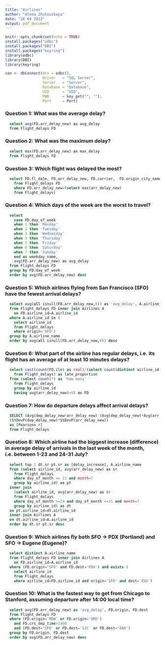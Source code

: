 ```yaml
---
title: "Airlines"
author: "Alena Zhukouskaya"
date: "26 04 2022"
output: pdf_document
---
```


\begin{center}
Uni Databases Project - Airlines
\end{center}
\begin{center}Project presenting commands together with generated tables from the analysis of the database on flight delays in the USA in July 2017
\end{center}

```r
knitr::opts_chunk$set(echo = TRUE)
install.packages("odbc")
install.packages("DBI")
install.packages("keyring")
library(odbc)
library(DBI)
library(keyring)
```

```r
con <- dbConnect(drv = odbc(),
                 Driver   = "SQL Server",
                 Server   = "Server",
                 Database = "Database",
                 UID      = "UID",
                 PWD      = key_get("", ""),
                 Port     = Port)
```

### Question 1: What was the average delay?

```sql
  select avg(FD.arr_delay_new) as avg_delay
  from Flight_delays FD
```

### Question 2: What was the maximum delay?

```sql
  select max(FD.arr_delay_new) as max_delay
  from Flight_delays FD
```

### Question 3: Which flight was delayed the most?

```sql
  select FD.fl_date, FD.arr_delay_new, FD.carrier,  FD.origin_city_name, FD.dest_city_name
    from Flight_delays FD
    where FD.arr_delay_new=(select max(arr_delay_new)
    from Flight_delays)
```

### Question 4: Which days of the week are the worst to travel?

```sql
  select 
    case FD.day_of_week
    when 1 then 'Monday'
    when 2 then 'Tuesday'
    when 3 then 'Wednesday'
    when 4 then 'Thursday'
    when 5 then 'Friday'
    when 6 then 'Saturday'
    when 7 then 'Sunday'
    end as weekday_name,
    avg(FD.arr_delay_new) as avg_delay
  from Flight_delays FD
  group by FD.day_of_week
  order by avg(FD.arr_delay_new) desc
```

### Question 5: Which airlines flying from San Francisco (SFO) have the fewest arrival delays?

```sql
  select avg(all isnull(FD.arr_delay_new,0)) as 'avg_delay', A.airline_name
  from Flight_delays FD inner join Airlines A 
    on FD.airline_id=A.airline_id
  where A.airline_id in (
    select airline_id
    from Flight_delays
    where origin='SFO')
  group by A.airline_name
  order by avg(all isnull(FD.arr_delay_new,0)) desc
```

### Question 6: What part of the airline has regular delays, i.e. its flight has an average of at least 10 minutes delays?

```sql
  select cast(count(FD.ile) as real)/(select count(distinct airline_id)
    from Flight_delays) as late_proportion
  from (select count(*) as 'how many'
    from Flight_delays
    group by airline_id
    having avg(arr_delay_new)>9) as FD

```

### Question 7: How do departure delays affect arrival delays?

```sql
  SELECT (Avg(dep_delay_new*arr_delay_new)-(Avg(dep_delay_new)*Avg(arr_delay_new)))/
  (StDevP(dep_delay_new)*StDevP(arr_delay_new))
  as [Pearsons r]
  from Flight_delays
```

### Question 8: Which airline had the biggest increase (difference) in average delay of arrivals in the last week of the month, i.e. between 1-23 and 24-31 July?

```sql
  select top 1 dt.sr-pt.sr as [delay_increase], A.airline_name
  from (select airline_id, avg(arr_delay_new) as sr
    from Flight_delays
    where day_of_month <= 23 and month=7
    group by airline_id) as pt
  inner join
    (select airline_id, avg(arr_delay_new) as sr
    from Flight_delays
    where day_of_month >=24 and day_of_month <=31 and month=7
    group by airline_id) as dt
  on pt.airline_id=dt.airline_id
  inner join Airlines A
  on dt.airline_id=A.airline_id
  order by dt.sr-pt.sr desc
```

### Question 9: Which airlines fly both SFO → PDX (Portland) and SFO → Eugene (Eugene)?

```sql
  select distinct A.airline_name
  from Flight_delays FD inner join Airlines A
    on FD.airline_id=A.airline_id
  where (FD.origin='SFO' and FD.dest='PDX') and exists (
    select airline_id
    from Flight_delays
    where airline_id=FD.airline_id and origin='SFO' and dest='EUG')
```

### Question 10: What is the fastest way to get from Chicago to Stanford, assuming departure after 14:00 local time?

```sql
  select avg(FD.arr_delay_new) as 'avg_delay', FD.origin, FD.dest
  from Flight_delays FD
  where (FD.origin='MDW' or FD.origin='ORD')
    and FD.crs_dep_time>1400
    and (FD.dest='SFO' or FD.dest='SJC' or FD.dest='OAK')
  group by FD.origin, FD.dest
  order by avg(FD.arr_delay_new) desc
```